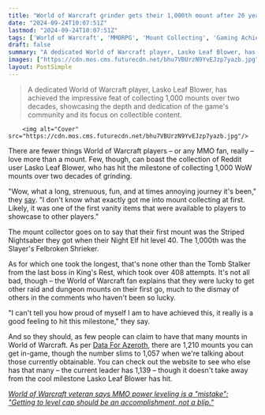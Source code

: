 ```yaml
---
title: "World of Warcraft grinder gets their 1,000th mount after 20 years of playing the MMO: 'What a long, strenuous, fun and at times annoying journey it’s been'"
date: "2024-09-24T10:07:51Z"
lastmod: "2024-09-24T10:07:51Z"
tags: ['World of Warcraft', 'MMORPG', 'Mount Collecting', 'Gaming Achievement']
draft: false
summary: "A dedicated World of Warcraft player, Lasko Leaf Blower, has achieved the impressive feat of collecting 1,000 mounts over two decades, showcasing the depth and dedication of the game's community and its focus on collectible content."
images: ["https://cdn.mos.cms.futurecdn.net/bhu7VBUrzN9YvEJzp7yazb.jpg"]
layout: PostSimple
---
```

> A dedicated World of Warcraft player, Lasko Leaf Blower, has achieved the impressive feat of collecting 1,000 mounts over two decades, showcasing the depth and dedication of the game's community and its focus on collectible content.


        <img alt="Cover" src="https://cdn.mos.cms.futurecdn.net/bhu7VBUrzN9YvEJzp7yazb.jpg"/>
        
There are fewer things World of Warcraft players – or any MMO fan, really – love more than a mount. Few, though, can boast the collection of Reddit user Lasko Leaf Blower, who has hit the milestone of collecting 1,000 WoW mounts over two decades of grinding.

"Wow, what a long, strenuous, fun, and at times annoying journey it's been," they [say](https://www.reddit.com/r/wow/comments/1fmgu45/it_took_me_20_years_but_i_just_got_my_1000th_mount/?utm_source=share&utm_medium=web3x&utm_name=web3xcss&utm_term=1&utm_content=share_button). "I don't know what exactly got me into mount collecting at first. Likely, it was one of the first vanity items that were available to players to showcase to other players."

The mount collector goes on to say that their first mount was the Striped Nightsaber they got when their Night Elf hit level 40. The 1,000th was the Slayer's Felbroken Shrieker.

As for which one took the longest, that's none other than the Tomb Stalker from the last boss in King's Rest, which took over 408 attempts. It's not all bad, though – the World of Warcraft fan explains that they were lucky to get other raid and dungeon mounts on their first go, much to the dismay of others in the comments who haven't been so lucky.

"I can't tell you how proud of myself I am to have achieved this, it really is a good feeling to hit this milestone," they say.

And so they should, as few people can claim to have that many mounts in World of Warcraft. As per [Data For Azeroth](https://www.dataforazeroth.com/leaderboards/account-mounts), there are 1,210 mounts you can get in-game, though the number slims to 1,057 when we're talking about those currently obtainable. You can check out the website to see who else has that many – the current leader has 1,139 – though it doesn't take away from the cool milestone Lasko Leaf Blower has hit.

[<em>World of Warcraft veteran says MMO power leveling is a "mistake": "Getting to level cap should be an accomplishment, not a blip."</em>](https://www.gamesradar.com/games/world-of-warcraft/world-of-warcraft-veteran-says-mmo-power-leveling-is-a-mistake-getting-to-level-cap-should-be-an-accomplishment-not-a-blip/)
        